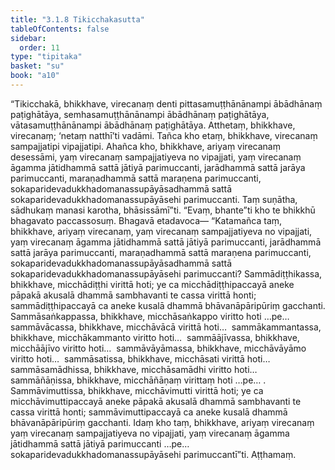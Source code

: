```yaml
---
title: "3.1.8 Tikicchakasutta"
tableOfContents: false
sidebar:
  order: 11
type: "tipitaka"
basket: "su"
book: "a10"
---
```



<DynamicBreadcrumb />

<Division number="108" book="a10" bookNo="17" page="433">

<Paragraph number="960" book="a10">
“Tikicchakā, bhikkhave, virecanaṃ denti pittasamuṭṭhānānampi ābādhānaṃ paṭighātāya, semhasamuṭṭhānānampi ābādhānaṃ paṭighātāya, vātasamuṭṭhānānampi ābādhānaṃ paṭighātāya. Atthetaṃ, bhikkhave, virecanaṃ; ‘netaṃ natthī’ti vadāmi. Tañca kho etaṃ, bhikkhave, virecanaṃ sampajjatipi vipajjatipi.
</Paragraph>

<Paragraph number="961" book="a10">
Ahañca kho, bhikkhave, ariyaṃ virecanaṃ desessāmi, yaṃ virecanaṃ sampajjatiyeva no vipajjati, yaṃ virecanaṃ āgamma jātidhammā sattā jātiyā parimuccanti, jarādhammā sattā jarāya parimuccanti, maraṇadhammā sattā maraṇena parimuccanti, sokaparidevadukkhadomanassupāyāsadhammā sattā sokaparidevadukkhadomanassupāyāsehi parimuccanti. Taṃ suṇātha, sādhukaṃ manasi karotha, bhāsissāmī”ti. “Evaṃ, bhante”ti kho te bhikkhū bhagavato paccassosuṃ. Bhagavā etadavoca—
</Paragraph>

<Paragraph number="962" book="a10">
“Katamañca taṃ, bhikkhave, ariyaṃ virecanaṃ, yaṃ virecanaṃ sampajjatiyeva no vipajjati, yaṃ virecanaṃ āgamma jātidhammā sattā jātiyā parimuccanti, jarādhammā sattā jarāya parimuccanti, maraṇadhammā sattā maraṇena parimuccanti, sokaparidevadukkhadomanassupāyāsadhammā sattā sokaparidevadukkhadomanassupāyāsehi parimuccanti?
</Paragraph>

<Paragraph number="963" book="a10">
Sammādiṭṭhikassa, bhikkhave, micchādiṭṭhi virittā hoti; ye ca micchādiṭṭhipaccayā aneke pāpakā akusalā dhammā sambhavanti te cassa virittā honti; sammādiṭṭhipaccayā ca aneke kusalā dhammā bhāvanāpāripūriṃ gacchanti.
</Paragraph>

<Paragraph number="964" book="a10">
Sammāsaṅkappassa, bhikkhave, micchāsaṅkappo viritto hoti …pe…  sammāvācassa, bhikkhave, micchāvācā virittā hoti…  sammākammantassa, bhikkhave, micchākammanto viritto hoti…  sammāājīvassa, bhikkhave, micchāājīvo viritto hoti…  sammāvāyāmassa, bhikkhave, micchāvāyāmo viritto hoti…  sammāsatissa, bhikkhave, micchāsati virittā hoti…  sammāsamādhissa, bhikkhave, micchāsamādhi viritto hoti…  sammāñāṇissa, bhikkhave, micchāñāṇaṃ virittaṃ hoti …pe… .
</Paragraph>

<Paragraph number="965" book="a10">
Sammāvimuttissa, bhikkhave, micchāvimutti virittā hoti; ye ca micchāvimuttipaccayā aneke pāpakā akusalā dhammā sambhavanti te cassa virittā honti; sammāvimuttipaccayā ca aneke kusalā dhammā bhāvanāpāripūriṃ gacchanti. Idaṃ kho taṃ, bhikkhave, ariyaṃ virecanaṃ yaṃ virecanaṃ sampajjatiyeva no vipajjati, yaṃ virecanaṃ āgamma jātidhammā sattā jātiyā parimuccanti …pe…  sokaparidevadukkhadomanassupāyāsehi parimuccantī”ti.

</Paragraph>
</Division>

<Paragraph number="966" type="center" book="a10">
Aṭṭhamaṃ.
</Paragraph>